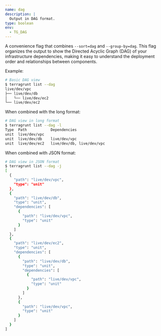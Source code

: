 ```yaml
---
name: dag
description: |
  Output in DAG format.
type: boolean
env:
  - TG_DAG
---
```


A convenience flag that combines `--sort=dag` and `--group-by=dag`. This flag organizes the output to show the Directed Acyclic Graph (DAG) of your infrastructure dependencies, making it easy to understand the deployment order and relationships between components.

Example:

```bash
# Basic DAG view
$ terragrunt list --dag
live/dev/vpc
├── live/dev/db
│   └── live/dev/ec2
└── live/dev/ec2
```

When combined with the long format:

```bash
# DAG view in long format
$ terragrunt list --dag -l
Type  Path           Dependencies
unit  live/dev/vpc
unit  live/dev/db    live/dev/vpc
unit  live/dev/ec2   live/dev/db, live/dev/vpc
```

When combined with JSON format:

```bash
# DAG view in JSON format
$ terragrunt list --dag -j
[
  {
    "path": "live/dev/vpc",
    "type": "unit"
  },
  {
    "path": "live/dev/db",
    "type": "unit",
    "dependencies": [
      {
        "path": "live/dev/vpc",
        "type": "unit"
      }
    ]
  },
  {
    "path": "live/dev/ec2",
    "type": "unit",
    "dependencies": [
      {
        "path": "live/dev/db",
        "type": "unit",
        "dependencies": [
          {
            "path": "live/dev/vpc",
            "type": "unit"
          }
        ]
      },
      {
        "path": "live/dev/vpc",
        "type": "unit"
      }
    ]
  }
]
```
